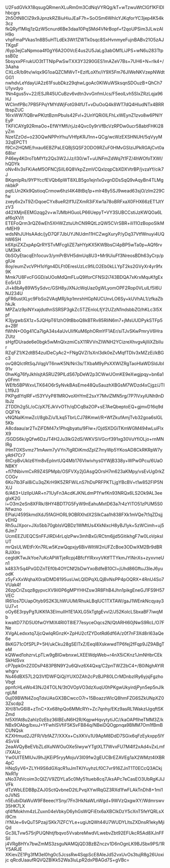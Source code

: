 U2FsdGVkX18qsugQRmenXLuRm0m3CdNqVYRQg/kT+wTzwuWtCIGf1KFlDlhbcgrs
2h5OtN8CIZ9x9JpnzkRZ8iuHiuJEaF7h+SoOSm6WhIcYJKqforYC3jep4K54k3cz
fkQRyf1MIqj1zQzW5cnurd6Be3daa10PqSMd4VNrBopf+f2qoUPSim3JLwzAIH9o
vhpFmaPVkas1n8B5uHTLdEk3Wt1ZWTk0sqc8SxHvnmyeFujnBABv21O5zAJTKgsF
/6yp3ejCaNpmoa4f0gY6A2O0VcE4us2U5JaLg3abOM1LiJPS+wN6u283TtpssB0z
5bsyxxPFrukUO3tTTNlpPwSwTXX3Y3290GES1mAZeV7Bs+7UH6+N+rlk4+/3Aaha
CXLcR/b9tv/wlqx9G1oaQZCMWvT+EzifLoXfx/iY9X5Fm76JlWeNKVzepNWdtGG1
nwhdvLeYdayUA2z61FsubDkz29qhwLgoAc0KlWuWSksqnSDOuzB+QhCh7U1yvdyo
1Nn4gus5v+22/ESJR45UCuBzv6vdtn3vvGnfmUcs/F5eolLvh5SlxZRzLqja96HJ
WCImfPBc7PB5FPqYMYdWjFotG94fUT+vDuOoQ4k8WT7dQ4HludNTx4BRRtbspZUC
16rxWW7lQBrwPKlztBzmPbuls42Fvl+2UnYQRi0lLFhLxWEynZ1zvo8w6PNIYEyP
TKFICAYg92RmaOo+EfWYMfi/rjJz4Qvc0y9rVfBcVzRPDw0ucr58abtFHKi28yZm
Nze1ZzOd+o23OQwNPPnYhu/VHfpKRJ1nn+QCg/wcWzEXSHNUH/5qVyyM32qEPCT1
f9Cn2HQME/hxau6EBZPaLEQBjSQSF2ODO9RZuF0HMvGSIziJPkRGAjCvt0a68lxr
P46ey4K0roTbMYfz2Qs3W2JJz/I30/wT+uUNFmZdWq7t1FZ/4hWOfoTXWl/hQDYk
oNv4Iv3sFKiAeM5OFNCjSiIL6Q8VkpZzmVCQxlzqpCbXDXVtrBP/jvzaYf/cik7J
BKqmlpRs/9YPYccfEVQb6pWT8XLB5go1ejn1xGvgnDDsSqQ9vAqyBn4TLMgnkbkP
pqtLUn2Kk9QstioqCrmow6hzI4K48tBq1p+mlr4By5SJ9wead63sjO/zIm229Cfw
zxey6x2xT9ZrDqoeCYx8ueR2If1UZXmR3iFXw1a78oBRFxaX0FHX66zET1JtYzV3
d42XMjnEEMGzqg2v+w7JMbHGuoLP66UepyT+VY3SUBCCstiJzKWQOa6Laf6qXV/t
ETEFoQrm3rQZ6wEh5XHWZztuUhCN9RQtLzQW5CVrSBR+ili11OzBopoSIkMrMEH9
wdsNhJUHsAAdc/jyD7QF7JbUYJNUdm11HCZwgXuryP/yDq37VtfWnuyi4UQhW6SH
k6XpiZXZxpApQrRYSTvMFcgIiZE7aHYpKX5KWBbsCl4pBP5wTa0p+AQf6rvUM3kK
0bSOyEtacqEh1ocuv3/ymPrBVH5dmUq8U3+Mr9UiuFf3NreosBDh63yCrp/pgIUe
8oy/eumZvcVPH1oYgn4DLFt0EresUzLc9fiLO2Eb0kLLYpT2ks2GVyXr4yr9fx9K
Mmk7U8FvcFGGD/aUOoMdQmFLuQ9IforCFNSi2i743BDQA7xKrxMquKfgExEo5rU3
Jl+k8bAy89W5ySdvc/GSH8yJXNJcWqUaz0gWLyomOPF2Rop0VLulLf5I6UNJ234U
gFR6ustXLyc9FbSo2VAqMRj/kp1mrshHGpNUCUnvLO6Sy+kUVhAL1/zfkaZbhkJk
MPZa/z9piNYxajduthnSSRSP3gkZc5TZEnloLfjY2UZzN1ndsbbZO/hKLc3l5Xpf
K3jygwbSX1z+5JQHpT61zhO9tBboQ8kBTRv85RliN6m7+jMsUUDPykSTFp5a+2Bf
fWhN+O0g41Ca7IgA34s4aUvUlifKuM6phORmYF1AEr/siTJvSKwPmryV6HraZUtz
sHgfDUrade6e0bgk5wMnQlxzmiCsX11RVVnZIWNH2YCizreXhvgvAjIIiXZbIIur
RZqFZ1/K2dtB54zuIDeCyAc2+FNgQVZi1sXnl3dk0eZvMqfTDlv3xMZzEi/kBGc3
ovQ8QIctRtSqJVqgVT6nwK5N/Nri3s/TXbaM9yPsXXWIZRgTaoHIaWDSldJbI91v
0hwKg76fyJkhIsjtASRUZ9PlLdS67pDeW2p3CWwUOmKE9eXwgjpqy+bn6a1y0Fmn
WEfb5BPWxvLTK64O6rSyNvkBAsEme48QuSauzhXBGsM7WDzd4xCjgz/JTIL1f9J3
PKPgdlYqIRF+t53YVyP81MROvoXHYmE2sxY7MvlZMN5rg/7P7lVxylUNh9nDIbJz
ZTDDh2g5L/oC/pX7EJkVvOTh/qDCqBa2OP+sE7AeQbeptoEQ+gjmvD16q9dOQFYk
vNQNaIKmwZcI/8gbZ/u1Lkq5TbrLCJ78Kmwl/R+WfZkufAmjTvb32goa6slGL5Kb
A8cdaau/ar2TvZiFDM47x1Phqjbyatu/9Flw+/OjdSXDGiTKmWGM494wLuiFlxX9
/SGDS6k/gQfw6DzJT4H2Ju3IkG2dS/WKVSiVGcrf391xg30VuYfiOLjo+rnMNlRg
iHmTOXSvmz71mAwm7yVYn7IgRDiKmdZpIZ7myWp5YKosAD8CkRKRpW7yyAtH7Cr7
6tCrpBvUklz6Ym8vEpInrtUQ4Mb176Vlwivhys0YWjB338y+WPw0Pcu/6UaONBKY
+fl7tNbivmCxR9Z4SPMpb/OSFVXy2jGAsgQOrsH7m623aKMpy/vsEvUg0rkZCOGv
6Ko7lb3Fal8iCu3qZKrH9K5ZRFWiLnS7hDsPRFPKTLjgYBcBV+t1w852FIP5NX/J
6/A63+UzlIpUAR+n71UyFn3AcdKJKNLdmP1YwfKn93NRQx6LS2Ok9AL3eeglxK2G
i+O3m2eSn8XFRk/8HY4BDT7G5FyW9nEahuMxtD63a7r4zYITO51zPUM5S0Nfwzno
EPiaU459SkmdXdJ5fAGHORL9OBRXhdX2SIkCaa1h838FXk1mVQe7t1qZDsjjvEHQ
Rh5uJXpor+JXo5bb70gbIsVQBDz1WMtUs4XkNIxcH8yBJ1yk+5zWCimh+uj56Jm7
UcmEEZUEQCSnFFJIRDi4rLqlzPwv3mhBxG/RCtm6jjd5GitikhgF7w0LoVpksIUT
mrQsULWEtFrXn7RLw5KzwQqpxjy6BivWItW2nUFZcBoe3ODwXM2Br9dBRRJiXlro
cegldKTwJkYoe7uKcAPWTjeRcpj4BfcfYlRxvyVKtfTTYkmJYINnXs+zyxvneUn1
k4837r5q4PxGDZnTEf0b4OYCNf2bDwYxoBdfeB10CI+jUhd86GftuJ3IeJ6yuodK
z5yFxXxWqhaX0ralDMD8195usUwLQlDPqXLQjBvNsPP4pOQRX+4RnU4So7VUak4f
26zpCriZsqz8gypvcXV9il0P6gMPYHHZsw3R8FhB4Jhn1pikgEneGJ1FS9H57VEC
lR61os7DUapOtyb9S2K3LhWUUM/RhukLBqlUC1TXTAW/gaJ1WEnkNcqyay3UJ7+t
oOy6E3rpyPg1UKKfA3EImuIlH1E1AXLG5kTgtgEvvI2/J52KolcLSbxaBF7iwqMb
kwaltD77iD5U0fwOYMIX4Rl0T8IE77esyceOqcs2N/QtARHl60jNwS9RcL/O7FNe
XVgALedxxtq7JjcQwlqRGnzK+ZpHU2cfZYDotRd6df6A/z0f7nF3Xd8rI63aQe6e
8kKG71cOfSPLP+5H/ukCku28gSElTxZ/Eeql8XskwwdTP6fej2fFqp9JZ9ABgTeM
kQWwd1ohzrvLpTLw9gBlGwbnxwLXEEWdpWeb+r4nX5iCKnz1JmNHbrCEkSkHdSvx
cP7ppk0n2Z0DsP483PBN9Y2u6QIvz6X4Qxq/C2pnTWZ2bC4+/B0iNghAYlRwhgrv
Ns46dBX57L2Q3VfDWFQiQjiYUXOZAh2cPzBJP80LCrMDnbzIRy6yjsjFgzhoVbgt
ppnfcHLeWo43NJ24TOLN/3tOVOpVO3dzXuqU0hPKgwUkyirdjPyn5ep5nJIkrgUM
0uj09BWN4ZoqTdsUAsGX3BCwccO7r+15BoazzWIcQ8hmFZG6SZkUNpXZ03Zscdp2
XH/81vG6I8+zTnC+Xx68hpQo6MMcRYr+Zc7qnhy/EKz9asRL1WakzIJgqftSKZmd
ht5XIfAt8u2ahlz0zEbz36IBEuN6H2R/KqpwHqvytytiJC//kaOAPflheTMM3Z/k
NBx9OAbg/bxuJ+YFwhISVfiF5KSvFB84q/NBeiDQOgpnqa9BMM7Om1fBmBCUNQsk
KZXHmud2J2FR/VbfAZ7/XXXx+CsXKVu1U9ApM8DdD7SGix6qFzEykxpp5lY4SvV4
2eaAVQyBeEVbZLdXuNWOuOXe5lwywYTgtXLT7WvxFU7M4lf2xAd4vZxLmfi7XAUc
Yw0UITEMlUvJ9hJjKEiP5ryyMojuV3l09fw2gEUCBrEZAVEg1aX2WMzt4IXBR4pC
HNqSyV6+ZLYH9S6dGXqcR1uJmTKIYuyhzLf0C7vr916ZJnT1T0ECcQ3ACkjNxR1y
sNo37dVcoim3cQIZ/V9ZDYLa5c0My51tueb8cq7JksAPc7eCasEO3UbRgKJiJVFk
dTzWbLEDBBpZAJ0SctQvbneD2tLPvqXYwlRqGZ3RXd1fwFLAkTnDh8+1mi1oJVNS
n5EubiDlaWuW9F8eeecYSny/7Fn3HkNaWLnWgd+9WVzQxgwXY/Wdmrswv35HK7LX
qf4fMokhm4zLZuxn04eVbkyD6yhGsWQFiEtx6aXBClkDzY5cXnT5feYQRLsXi9Cm
iYNUe+6vQuT5Pzaj/SKk7IZFCYLe+ugiJtQWt44U7WUDYLltsZXDnsR1ekyMjiQd
Gc3lLTvw575rjPUQNhtjfbqvo5VvabreMwdVLwebvZbt92EFUkcR5Ad8XJnFFSil
j4VRg8HYx7bwZmMS3zsguNAMQjQD3BzBZnczv1D6nOgnLK9BJSbx9PS/1RY5ARJE
XKievZE1Pg3fM3el0hg0c5JcssRw4SqpScE8AIeJd52vxUvOs3tujR8g26Uoxijc
qRcdUaaufRQVQZBIKk52Wa3luLpR2dxPBAGd7S+gVBc=
